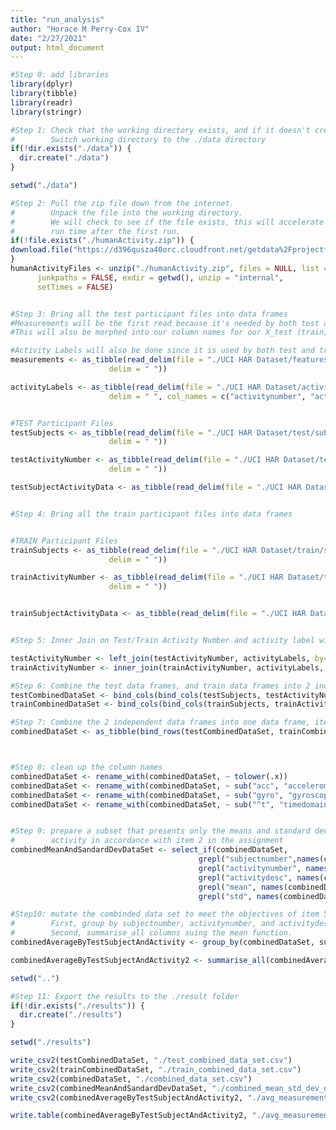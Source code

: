 ```yaml
---
title: "run_analysis"
author: "Horace M Perry-Cox IV"
date: "2/27/2021"
output: html_document
---
```


```r
#Step 0: add libraries
library(dplyr)
library(tibble)
library(readr)
library(stringr)

#Step 1: Check that the working directory exists, and if it doesn't create it.
#        Switch working directory to the ./data directory
if(!dir.exists("./data")) {
  dir.create("./data")
}

setwd("./data")

#Step 2: Pull the zip file down from the internet.
#        Unpack the file into the working directory.
#        We will check to see if the file exists, this will accelerate
#        run time after the first run.
if(!file.exists("./humanActivity.zip")) {
download.file("https://d396qusza40orc.cloudfront.net/getdata%2Fprojectfiles%2FUCI%20HAR%20Dataset.zip ", destfile = "./humanActivity.zip", method="curl")
}
humanActivityFiles <- unzip("./humanActivity.zip", files = NULL, list = FALSE, overwrite = TRUE,
      junkpaths = FALSE, exdir = getwd(), unzip = "internal",
      setTimes = FALSE)


#Step 3: Bring all the test participant files into data frames
#Measurements will be the first read because it's needed by both test and train participants
#This will also be morphed into our column names for our X_test (train).txt files

#Activity Labels will also be done since it is used by both test and train data sets.
measurements <- as_tibble(read_delim(file = "./UCI HAR Dataset/features.txt", col_names = FALSE,
                      delim = " "))

activityLabels <- as_tibble(read_delim(file = "./UCI HAR Dataset/activity_labels.txt", 
                      delim = " ", col_names = c("activitynumber", "activitydesc")))


#TEST Participant Files
testSubjects <- as_tibble(read_delim(file = "./UCI HAR Dataset/test/subject_test.txt", col_names = c("subjectnumber"),
                      delim = " "))

testActivityNumber <- as_tibble(read_delim(file = "./UCI HAR Dataset/test/y_test.txt", col_names = c("activitynumber"),
                      delim = " "))

testSubjectActivityData <- as_tibble(read_delim(file = "./UCI HAR Dataset/test/x_test.txt", delim = " ", col_names = c(measurements$X2), trim_ws = TRUE, col_types = c(col_double())) )


#Step 4: Bring all the train participant files into data frames


#TRAIN Participant Files
trainSubjects <- as_tibble(read_delim(file = "./UCI HAR Dataset/train/subject_train.txt", col_names = c("subjectnumber"),
                      delim = " "))

trainActivityNumber <- as_tibble(read_delim(file = "./UCI HAR Dataset/train/y_train.txt", col_names = c("activitynumber"),
                      delim = " "))


trainSubjectActivityData <- as_tibble(read_delim(file = "./UCI HAR Dataset/train/x_train.txt", delim = " ", col_names = c(measurements$X2), trim_ws = TRUE, col_types = c(col_double())) )


#Step 5: Inner Join on Test/Train Activity Number and activity label will merge the 2 tables to give descriptions for the activity number, in accordance with item 3 of the assignment.

testActivityNumber <- left_join(testActivityNumber, activityLabels, by="activitynumber")
trainActivityNumber <- inner_join(trainActivityNumber, activityLabels, by="activitynumber")

#Step 6: Combine the test data frames, and train data frames into 2 independent data frames
testCombinedDataSet <- bind_cols(bind_cols(testSubjects, testActivityNumber), testSubjectActivityData)
trainCombinedDataSet <- bind_cols(bind_cols(trainSubjects, trainActivityNumber), trainSubjectActivityData)

#Step 7: Combine the 2 independent data frames into one data frame, item 1 of the assignment
combinedDataSet <- as_tibble(bind_rows(testCombinedDataSet, trainCombinedDataSet))



#Step 8: clean up the column names
combinedDataSet <- rename_with(combinedDataSet, ~ tolower(.x))
combinedDataSet <- rename_with(combinedDataSet, ~ sub("acc", "accelerometer", .x))
combinedDataSet <- rename_with(combinedDataSet, ~ sub("gyro", "gyroscope", .x))
combinedDataSet <- rename_with(combinedDataSet, ~ sub("^t", "timedomain", .x))


#Step 9: prepare a subset that presents only the means and standard deviations of each
#        activity in accordance with item 2 in the assignment
combinedMeanAndSandardDevDataSet <- select_if(combinedDataSet, 
                                          grepl("subjectnumber",names(combinedDataSet))|
                                          grepl("activitynumber", names(combinedDataSet))|
                                          grepl("activitydesc", names(combinedDataSet))|
                                          grepl("mean", names(combinedDataSet)) | 
                                          grepl("std", names(combinedDataSet)))

#Step10: mutate the combinded data set to meet the objectives of item 5 of the assigment.  
#        First, group by subjectnumber, activitynumber, and activitydesc
#        Second, summarise_all columns suing the mean function.
combinedAverageByTestSubjectAndActivity <- group_by(combinedDataSet, subjectnumber, activitynumber, activitydesc)

combinedAverageByTestSubjectAndActivity2 <- summarise_all(combinedAverageByTestSubjectAndActivity, funs(mean(.)))

setwd("..")

#Step 11: Export the results to the ./result folder
if(!dir.exists("./results")) {
  dir.create("./results")
}

setwd("./results")

write_csv2(testCombinedDataSet, "./test_combined_data_set.csv")
write_csv2(trainCombinedDataSet, "./train_combined_data_set.csv")
write_csv2(combinedDataSet, "./combined_data_set.csv")
write_csv2(combinedMeanAndSandardDevDataSet, "./combined_mean_std_dev_data_set.csv")
write_csv2(combinedAverageByTestSubjectAndActivity2, "./avg_measurements_by_subject_and_activity_data_set.csv")

write.table(combinedAverageByTestSubjectAndActivity2, "./avg_measurements_by_subject_and_activity_data_set.txt", row.names = FALSE)

```
